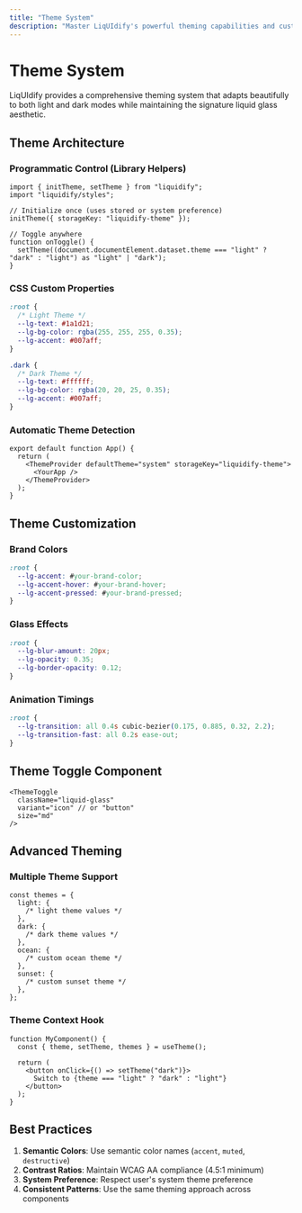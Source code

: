 ```yaml
---
title: "Theme System"
description: "Master LiqUIdify's powerful theming capabilities and customization options"
---
```


# Theme System

LiqUIdify provides a comprehensive theming system that adapts beautifully to both light and dark modes while maintaining the signature liquid glass aesthetic.

## Theme Architecture

### Programmatic Control (Library Helpers)

```tsx
import { initTheme, setTheme } from "liquidify";
import "liquidify/styles";

// Initialize once (uses stored or system preference)
initTheme({ storageKey: "liquidify-theme" });

// Toggle anywhere
function onToggle() {
  setTheme((document.documentElement.dataset.theme === "light" ? "dark" : "light") as "light" | "dark");
}
```

### CSS Custom Properties

```css
:root {
  /* Light Theme */
  --lg-text: #1a1d21;
  --lg-bg-color: rgba(255, 255, 255, 0.35);
  --lg-accent: #007aff;
}

.dark {
  /* Dark Theme */
  --lg-text: #ffffff;
  --lg-bg-color: rgba(20, 20, 25, 0.35);
  --lg-accent: #007aff;
}
```

### Automatic Theme Detection

```tsx
export default function App() {
  return (
    <ThemeProvider defaultTheme="system" storageKey="liquidify-theme">
      <YourApp />
    </ThemeProvider>
  );
}
```

## Theme Customization

### Brand Colors

```css
:root {
  --lg-accent: #your-brand-color;
  --lg-accent-hover: #your-brand-hover;
  --lg-accent-pressed: #your-brand-pressed;
}
```

### Glass Effects

```css
:root {
  --lg-blur-amount: 20px;
  --lg-opacity: 0.35;
  --lg-border-opacity: 0.12;
}
```

### Animation Timings

```css
:root {
  --lg-transition: all 0.4s cubic-bezier(0.175, 0.885, 0.32, 2.2);
  --lg-transition-fast: all 0.2s ease-out;
}
```

## Theme Toggle Component

```tsx
<ThemeToggle
  className="liquid-glass"
  variant="icon" // or "button"
  size="md"
/>
```

## Advanced Theming

### Multiple Theme Support

```tsx
const themes = {
  light: {
    /* light theme values */
  },
  dark: {
    /* dark theme values */
  },
  ocean: {
    /* custom ocean theme */
  },
  sunset: {
    /* custom sunset theme */
  },
};
```

### Theme Context Hook

```tsx
function MyComponent() {
  const { theme, setTheme, themes } = useTheme();

  return (
    <button onClick={() => setTheme("dark")}>
      Switch to {theme === "light" ? "dark" : "light"}
    </button>
  );
}
```

## Best Practices

1. **Semantic Colors**: Use semantic color names (`accent`, `muted`, `destructive`)
2. **Contrast Ratios**: Maintain WCAG AA compliance (4.5:1 minimum)
3. **System Preference**: Respect user's system theme preference
4. **Consistent Patterns**: Use the same theming approach across components
